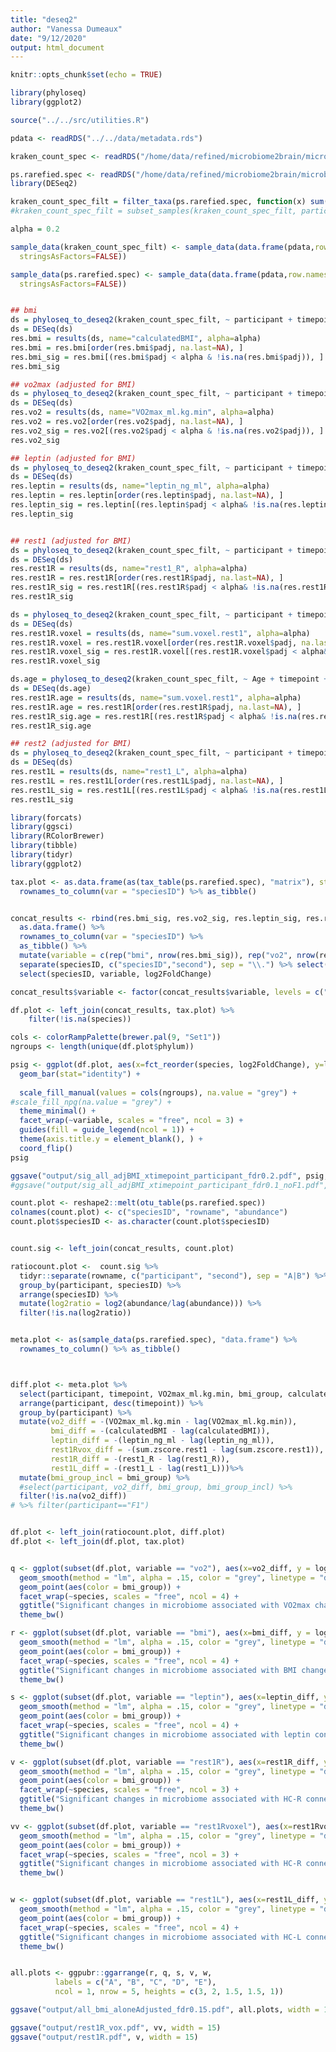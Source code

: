 ```yaml
---
title: "deseq2"
author: "Vanessa Dumeaux"
date: "9/12/2020"
output: html_document
---
```


```r
knitr::opts_chunk$set(echo = TRUE)
```

```r
library(phyloseq)
library(ggplot2)

source("../../src/utilities.R")

pdata <- readRDS("../../data/metadata.rds")

kraken_count_spec <- readRDS("/home/data/refined/microbiome2brain/microbiome/R/kraken_count_spec.rds")

ps.rarefied.spec <- readRDS("/home/data/refined/microbiome2brain/microbiome/R/ps.rarefied.spec.rds")
library(DESeq2)

kraken_count_spec_filt = filter_taxa(ps.rarefied.spec, function(x) sum(x > 10) > (0.7*length(x)), TRUE)
#kraken_count_spec_filt = subset_samples(kraken_count_spec_filt, participant != "F1")
```

```r

alpha = 0.2

sample_data(kraken_count_spec_filt) <- sample_data(data.frame(pdata,row.names=sample_names(kraken_count_spec_filt),
  stringsAsFactors=FALSE))

sample_data(ps.rarefied.spec) <- sample_data(data.frame(pdata,row.names=sample_names(kraken_count_spec_filt),
  stringsAsFactors=FALSE))


## bmi
ds = phyloseq_to_deseq2(kraken_count_spec_filt, ~ participant + timepoint + calculatedBMI)
ds = DESeq(ds)
res.bmi = results(ds, name="calculatedBMI", alpha=alpha)
res.bmi = res.bmi[order(res.bmi$padj, na.last=NA), ]
res.bmi_sig = res.bmi[(res.bmi$padj < alpha & !is.na(res.bmi$padj)), ]
res.bmi_sig

## vo2max (adjusted for BMI)
ds = phyloseq_to_deseq2(kraken_count_spec_filt, ~ participant + timepoint + calculatedBMI + VO2max_ml.kg.min)
ds = DESeq(ds)
res.vo2 = results(ds, name="VO2max_ml.kg.min", alpha=alpha)
res.vo2 = res.vo2[order(res.vo2$padj, na.last=NA), ]
res.vo2_sig = res.vo2[(res.vo2$padj < alpha & !is.na(res.vo2$padj)), ]
res.vo2_sig

## leptin (adjusted for BMI)
ds = phyloseq_to_deseq2(kraken_count_spec_filt, ~ participant + timepoint + calculatedBMI + leptin_ng_ml)
ds = DESeq(ds)
res.leptin = results(ds, name="leptin_ng_ml", alpha=alpha)
res.leptin = res.leptin[order(res.leptin$padj, na.last=NA), ]
res.leptin_sig = res.leptin[(res.leptin$padj < alpha& !is.na(res.leptin$padj)), ]
res.leptin_sig


## rest1 (adjusted for BMI)
ds = phyloseq_to_deseq2(kraken_count_spec_filt, ~ participant + timepoint + calculatedBMI + rest1_R)
ds = DESeq(ds)
res.rest1R = results(ds, name="rest1_R", alpha=alpha)
res.rest1R = res.rest1R[order(res.rest1R$padj, na.last=NA), ]
res.rest1R_sig = res.rest1R[(res.rest1R$padj < alpha& !is.na(res.rest1R$padj)), ]
res.rest1R_sig

ds = phyloseq_to_deseq2(kraken_count_spec_filt, ~ participant + timepoint + calculatedBMI + sum.voxel.rest1)
ds = DESeq(ds)
res.rest1R.voxel = results(ds, name="sum.voxel.rest1", alpha=alpha)
res.rest1R.voxel = res.rest1R.voxel[order(res.rest1R.voxel$padj, na.last=NA), ]
res.rest1R.voxel_sig = res.rest1R.voxel[(res.rest1R.voxel$padj < alpha& !is.na(res.rest1R.voxel$padj)), ]
res.rest1R.voxel_sig

ds.age = phyloseq_to_deseq2(kraken_count_spec_filt, ~ Age + timepoint + calculatedBMI + sum.voxel.rest1)
ds = DESeq(ds.age)
res.rest1R.age = results(ds, name="sum.voxel.rest1", alpha=alpha)
res.rest1R.age = res.rest1R[order(res.rest1R$padj, na.last=NA), ]
res.rest1R_sig.age = res.rest1R[(res.rest1R$padj < alpha& !is.na(res.rest1R$padj)), ]
res.rest1R_sig.age

## rest2 (adjusted for BMI)
ds = phyloseq_to_deseq2(kraken_count_spec_filt, ~ participant + timepoint + calculatedBMI + rest1_L)
ds = DESeq(ds)
res.rest1L = results(ds, name="rest1_L", alpha=alpha)
res.rest1L = res.rest1L[order(res.rest1L$padj, na.last=NA), ]
res.rest1L_sig = res.rest1L[(res.rest1L$padj < alpha& !is.na(res.rest1L$padj)), ]
res.rest1L_sig

```


```r
library(forcats)
library(ggsci)
library(RColorBrewer)
library(tibble)
library(tidyr)
library(ggplot2)

tax.plot <- as.data.frame(as(tax_table(ps.rarefied.spec), "matrix"), stringsAsFactors = FALSE) %>% 
  rownames_to_column(var = "speciesID") %>% as_tibble()


concat_results <- rbind(res.bmi_sig, res.vo2_sig, res.leptin_sig, res.rest1R.voxel_sig, res.rest1R_sig, res.rest1L_sig) %>%
  as.data.frame() %>%
  rownames_to_column(var = "speciesID") %>%
  as_tibble() %>%
  mutate(variable = c(rep("bmi", nrow(res.bmi_sig)), rep("vo2", nrow(res.vo2_sig)), rep("leptin",nrow(res.leptin_sig)), rep("rest1Rvoxel",nrow(res.rest1R.voxel_sig)), rep("rest1R",nrow(res.rest1R_sig)), rep("rest1L",nrow(res.rest1L_sig)))) %>%
  separate(speciesID, c("speciesID","second"), sep = "\\.") %>% select(-second) %>%
  select(speciesID, variable, log2FoldChange)

concat_results$variable <- factor(concat_results$variable, levels = c("bmi", "vo2", "leptin", "rest1Rvoxel", "rest1R", "rest1L"),ordered = TRUE)

df.plot <- left_join(concat_results, tax.plot) %>%
    filter(!is.na(species))

cols <- colorRampPalette(brewer.pal(9, "Set1"))
ngroups <- length(unique(df.plot$phylum))

psig <- ggplot(df.plot, aes(x=fct_reorder(species, log2FoldChange), y=log2FoldChange, fill=phylum)) +
  geom_bar(stat="identity") +
  
  scale_fill_manual(values = cols(ngroups), na.value = "grey") +
#scale_fill_npg(na.value = "grey") +
  theme_minimal() +
  facet_wrap(~variable, scales = "free", ncol = 3) +
  guides(fill = guide_legend(ncol = 1)) +
  theme(axis.title.y = element_blank(), ) +
  coord_flip()
psig

ggsave("output/sig_all_adjBMI_xtimepoint_participant_fdr0.2.pdf", psig, width = 20, height = 10)
#ggsave("output/sig_all_adjBMI_xtimepoint_participant_fdr0.1_noF1.pdf", psig, width = 20, height = 10)


```

```r

count.plot <- reshape2::melt(otu_table(ps.rarefied.spec))
colnames(count.plot) <- c("speciesID", "rowname", "abundance")
count.plot$speciesID <- as.character(count.plot$speciesID)


count.sig <- left_join(concat_results, count.plot)

ratiocount.plot <-  count.sig %>%
  tidyr::separate(rowname, c("participant", "second"), sep = "A|B") %>% select(-second) %>%
  group_by(participant, speciesID) %>%
  arrange(speciesID) %>%
  mutate(log2ratio = log2(abundance/lag(abundance))) %>%
  filter(!is.na(log2ratio))


meta.plot <- as(sample_data(ps.rarefied.spec), "data.frame") %>% 
  rownames_to_column() %>% as_tibble()



diff.plot <- meta.plot %>%
  select(participant, timepoint, VO2max_ml.kg.min, bmi_group, calculatedBMI, leptin_ng_ml, sum.zscore.rest1, rest1_R, rest1_L) %>%
  arrange(participant, desc(timepoint)) %>%
  group_by(participant) %>%
  mutate(vo2_diff = -(VO2max_ml.kg.min - lag(VO2max_ml.kg.min)),
         bmi_diff = -(calculatedBMI - lag(calculatedBMI)),
         leptin_diff = -(leptin_ng_ml - lag(leptin_ng_ml)),
         rest1Rvox_diff = -(sum.zscore.rest1 - lag(sum.zscore.rest1)),
         rest1R_diff = -(rest1_R - lag(rest1_R)),
         rest1L_diff = -(rest1_L - lag(rest1_L)))%>%
  mutate(bmi_group_incl = bmi_group) %>%
  #select(participant, vo2_diff, bmi_group, bmi_group_incl) %>%
  filter(!is.na(vo2_diff)) 
# %>% filter(participant=="F1")


df.plot <- left_join(ratiocount.plot, diff.plot)
df.plot <- left_join(df.plot, tax.plot)


q <- ggplot(subset(df.plot, variable == "vo2"), aes(x=vo2_diff, y = log2ratio))+
  geom_smooth(method = "lm", alpha = .15, color = "grey", linetype = "dashed") +
  geom_point(aes(color = bmi_group)) +
  facet_wrap(~species, scales = "free", ncol = 4) +
  ggtitle("Significant changes in microbiome associated with VO2max changes before/after intervention (adjusted for BMI)") +
  theme_bw()

r <- ggplot(subset(df.plot, variable == "bmi"), aes(x=bmi_diff, y = log2ratio))+
  geom_smooth(method = "lm", alpha = .15, color = "grey", linetype = "dashed") +
  geom_point(aes(color = bmi_group)) +
  facet_wrap(~species, scales = "free", ncol = 4) +
  ggtitle("Significant changes in microbiome associated with BMI changes before/after intervention") +
  theme_bw()

s <- ggplot(subset(df.plot, variable == "leptin"), aes(x=leptin_diff, y = log2ratio))+
  geom_smooth(method = "lm", alpha = .15, color = "grey", linetype = "dashed") +
  geom_point(aes(color = bmi_group)) +
  facet_wrap(~species, scales = "free", ncol = 4) +
  ggtitle("Significant changes in microbiome associated with leptin concentration changes before/after intervention (adjusted for BMI)") +
  theme_bw()

v <- ggplot(subset(df.plot, variable == "rest1R"), aes(x=rest1R_diff, y = log2ratio))+
  geom_smooth(method = "lm", alpha = .15, color = "grey", linetype = "dashed") +
  geom_point(aes(color = bmi_group)) +
  facet_wrap(~species, scales = "free", ncol = 3) +
  ggtitle("Significant changes in microbiome associated with HC-R connectivity changes before/after intervention (adjusted for BMI)") +
  theme_bw()

vv <- ggplot(subset(df.plot, variable == "rest1Rvoxel"), aes(x=rest1Rvox_diff, y = log2ratio))+
  geom_smooth(method = "lm", alpha = .15, color = "grey", linetype = "dashed") +
  geom_point(aes(color = bmi_group)) +
  facet_wrap(~species, scales = "free", ncol = 3) +
  ggtitle("Significant changes in microbiome associated with HC-R connectivity changes before/after intervention (adjusted for BMI)") +
  theme_bw()


w <- ggplot(subset(df.plot, variable == "rest1L"), aes(x=rest1L_diff, y = log2ratio))+
  geom_smooth(method = "lm", alpha = .15, color = "grey", linetype = "dashed") +
  geom_point(aes(color = bmi_group)) +
  facet_wrap(~species, scales = "free", ncol = 4) +
  ggtitle("Significant changes in microbiome associated with HC-L connectivity changes before/after intervention (adjusted for BMI)") +
  theme_bw()


all.plots <- ggpubr::ggarrange(r, q, s, v, w,
          labels = c("A", "B", "C", "D", "E"),
          ncol = 1, nrow = 5, heights = c(3, 2, 1.5, 1.5, 1))

ggsave("output/all_bmi_aloneAdjusted_fdr0.15.pdf", all.plots, width = 10, height = 31)

ggsave("output/rest1R_vox.pdf", vv, width = 15)
ggsave("output/rest1R.pdf", v, width = 15)
```
